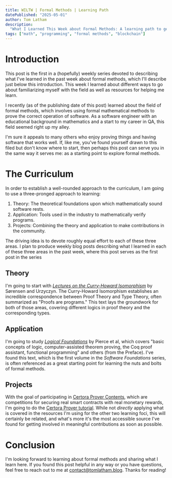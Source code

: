 ```yaml
---
title: WILTW | Formal Methods | Learning Path
datePublished: "2025-05-01"
author: Tom Latham
description:
  "What I Learned This Week about Formal Methods: A learning path to get started with self-study."
tags: ["math", "programming", "formal methods", "blockchain"]
---
```


# Introduction

This post is the first in a (hopefully) weekly series devoted to describing what I've learned in the
past week about formal methods, which I'll describe just below this introduction. This week I
learned about different ways to go about familiarizing myself with the field as well as resources
for helping me learn.

I recently (as of the publishing date of this post) learned about the field of formal methods, which
involves using formal mathematical methods to prove the correct operation of software. As a software
engineer with an educational background in mathematics and a start to my career in QA, this field
seemed right up my alley.

I'm sure it appeals to many others who enjoy proving things and having software that works well. If,
like me, you've found yourself drawn to this filed but don't know where to start, then perhaps this
post can serve you in the same way it serves me: as a starting point to explore formal methods.

# The Curriculum

In order to establish a well-rounded approach to the curriculum, I am going to use a three-pronged
approach to learning:

1. Theory: The theoretical foundations upon which mathematically sound software rests.
2. Application: Tools used in the industry to mathematically verify programs.
3. Projects: Combining the theory and application to make contributions in the community.

The driving idea is to devote roughly equal effort to each of these three areas. I plan to produce
weekly blog posts describing what I learned in each of these three areas in the past week, where
this post serves as the first post in the series

## Theory

I'm going to start with
[_Lectures on the Curry-Howard Isomorphism_](https://disi.unitn.it/~bernardi/RSISE11/Papers/curry-howard.pdf)
by Sørensen and Urzyczyn. The Curry-Howard Isomorphism establishes an incredible correspondence
between Proof Theory and Type Theory, often summarized as "Proofs are programs." This text lays the
groundwork for both of those areas, covering different logics in proof theory and the corresponding
types.

[//]: # "TODO: Talk about *why* this text and the topics it covers are good as a theoretical start."

## Application

I'm going to study
[_Logical Foundations_](https://softwarefoundations.cis.upenn.edu/lf-current/index.html) by Pierce
et al, which covers "basic concepts of logic, computer-assisted theorem proving, the Coq proof
assistant, functional programming" and others (from the Preface). I've found this text, which is the
first volume in the _Software Foundations_ series, is often referenced as a great starting point for
learning the nuts and bolts of formal methods.

## Projects

With the goal of participating in [Certora Prover Contents](https://www.certora.com/contests), which
are competitions for securing real smart contracts with real monetary rewards, I'm going to do the
[Certora Prover tutorial](https://docs.certora.com/projects/tutorials/en/latest/lesson1_prerequisites/index.html).
While not _directly_ applying what is covered in the resources I'm using for the other two learning
foci, this will certainly be related, and what's more it's the most accessible source I've found for
getting involved in meaningful contributions as soon as possible.

# Conclusion

I'm looking forward to learning about formal methods and sharing what I learn here. If you found
this post helpful in any way or you have questions, feel free to reach out to me at
contact@tomlatham.blog. Thanks for reading!
